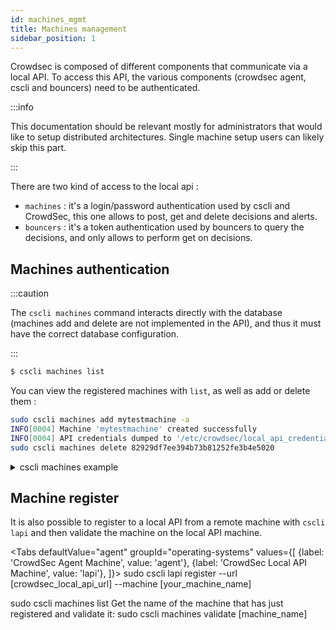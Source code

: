 ```yaml
---
id: machines_mgmt
title: Machines management
sidebar_position: 1
---
```


Crowdsec is composed of different components that communicate via a local API.
To access this API, the various components (crowdsec agent, cscli and bouncers) need to be authenticated.

:::info

This documentation should be relevant mostly for administrators that would like to setup distributed architectures. Single machine setup users can likely skip this part.

:::

There are two kind of access to the local api :

- `machines` : it's a login/password authentication used by cscli and CrowdSec, this one allows to post, get and delete decisions and alerts.
- `bouncers` : it's a token authentication used by bouncers to query the decisions, and only allows to perform get on decisions.

## Machines authentication

:::caution

The `cscli machines` command interacts directly with the database (machines add and delete are not implemented in the API), and thus it must have the correct database configuration.

:::

```bash
$ cscli machines list
```

You can view the registered machines with `list`, as well as add or delete them :

```bash
sudo cscli machines add mytestmachine -a
INFO[0004] Machine 'mytestmachine' created successfully
INFO[0004] API credentials dumped to '/etc/crowdsec/local_api_credentials.yaml'
sudo cscli machines delete 82929df7ee394b73b81252fe3b4e5020
```

<details>
  <summary>cscli machines example</summary>

```bash
sudo cscli machines list
----------------------------------------------------------------------------------------------------------------------------------
 NAME                              IP ADDRESS  LAST UPDATE                STATUS  VERSION
----------------------------------------------------------------------------------------------------------------------------------
 82929df7ee394b73b81252fe3b4e5020  127.0.0.1   2020-10-31T14:06:32+01:00  ✔️      v0.3.6-3d6ce33908409f2a830af6551a7f5e37f2a4728f
----------------------------------------------------------------------------------------------------------------------------------
sudo cscli machines add -m mytestmachine -a
INFO[0004] Machine 'mytestmachine' created successfully
INFO[0004] API credentials dumped to '/etc/crowdsec/local_api_credentials.yaml'
sudo cscli machines list
----------------------------------------------------------------------------------------------------------------------------------
 NAME                              IP ADDRESS  LAST UPDATE                STATUS  VERSION
----------------------------------------------------------------------------------------------------------------------------------
 82929df7ee394b73b81252fe3b4e5020  127.0.0.1   2020-10-31T14:06:32+01:00  ✔️      v0.3.6-3d6ce33908409f2a830af6551a7f5e37f2a4728f
 mytestmachine                     127.0.0.1   2020-11-01T11:37:19+01:00  ✔️      v0.3.6-6a18458badf8ae5fed8d5f1bb96fc7a59c96163c
----------------------------------------------------------------------------------------------------------------------------------
sudo cscli machines delete -m 82929df7ee394b73b81252fe3b4e5020
sudo cscli machines list
---------------------------------------------------------------------------------------------------------
 NAME     IP ADDRESS  LAST UPDATE                STATUS  VERSION
---------------------------------------------------------------------------------------------------------
 mytestmachine  127.0.0.1   2020-11-01T11:37:19+01:00  ✔️      v0.3.6-6a18458badf8ae5fed8d5f1bb96fc7a59c96163c
---------------------------------------------------------------------------------------------------------
```

</details>

## Machine register

It is also possible to register to a local API from a remote machine with `cscli lapi` and then validate the machine on the local API machine.


<Tabs
  defaultValue="agent"
  groupId="operating-systems"
  values={[
    {label: 'CrowdSec Agent Machine', value: 'agent'},
    {label: 'CrowdSec Local API Machine', value: 'lapi'},
  ]}>
  <TabItem value="agent">
    <CodeBlock className="language-bash">sudo cscli lapi register --url [crowdsec_local_api_url] --machine [your_machine_name] </CodeBlock>
  </TabItem>
  
  <TabItem value="lapi">
    <CodeBlock className="language-bash">sudo cscli machines list</CodeBlock>
    Get the name of the machine that has just registered and validate it:
    <CodeBlock className="language-bash">sudo cscli machines validate [machine_name]</CodeBlock>
  </TabItem>

</Tabs>

